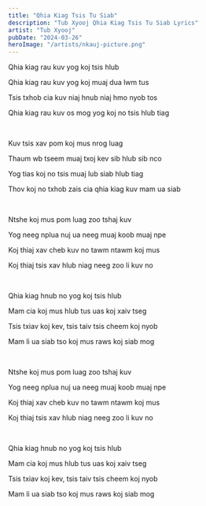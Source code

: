 ```yaml
---
title: "Qhia Kiag Tsis Tu Siab"
description: "Tub Xyooj Qhia Kiag Tsis Tu Siab Lyrics"
artist: "Tub Xyooj"
pubDate: "2024-03-26"
heroImage: "/artists/nkauj-picture.png"
---
```


Qhia kiag rau kuv yog koj tsis hlub

Qhia kiag rau kuv yog koj muaj dua lwm tus

Tsis txhob cia kuv niaj hnub niaj hmo nyob tos

Qhia kiag rau kuv os mog yog koj no tsis hlub tiag

<br />

Kuv tsis xav pom koj mus nrog luag

Thaum wb tseem muaj txoj kev sib hlub sib nco

Yog tias koj no tsis muaj lub siab hlub tiag

Thov koj no txhob zais cia qhia kiag kuv mam ua siab

<br />

Ntshe koj mus pom luag zoo tshaj kuv

Yog neeg nplua nuj ua neeg muaj koob muaj npe

Koj thiaj xav cheb kuv no tawm ntawm koj mus

Koj thiaj tsis xav hlub niag neeg zoo li kuv no

<br />

Qhia kiag hnub no yog koj tsis hlub

Mam cia koj mus hlub tus uas koj xaiv tseg

Tsis txiav koj kev, tsis taiv tsis cheem koj nyob

Mam li ua siab tso koj mus raws koj siab mog

<br />

Ntshe koj mus pom luag zoo tshaj kuv

Yog neeg nplua nuj ua neeg muaj koob muaj npe

Koj thiaj xav cheb kuv no tawm ntawm koj mus

Koj thiaj tsis xav hlub niag neeg zoo li kuv no

<br />

Qhia kiag hnub no yog koj tsis hlub

Mam cia koj mus hlub tus uas koj xaiv tseg

Tsis txiav koj kev, tsis taiv tsis cheem koj nyob

Mam li ua siab tso koj mus raws koj siab mog
